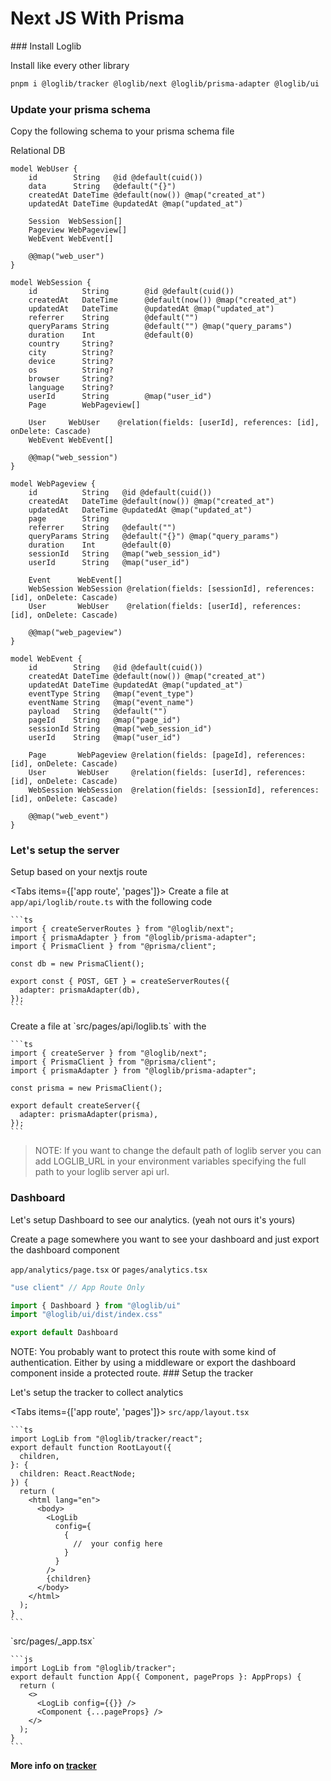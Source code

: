 # Next JS With Prisma

<Steps>
### Install Loglib

Install like every other library

```bash
pnpm i @loglib/tracker @loglib/next @loglib/prisma-adapter @loglib/ui
```

### Update your prisma schema

Copy the following schema to your prisma schema file

Relational DB

```prisma
model WebUser {
    id        String   @id @default(cuid())
    data      String   @default("{}")
    createdAt DateTime @default(now()) @map("created_at")
    updatedAt DateTime @updatedAt @map("updated_at")

    Session  WebSession[]
    Pageview WebPageview[]
    WebEvent WebEvent[]

    @@map("web_user")
}

model WebSession {
    id          String        @id @default(cuid())
    createdAt   DateTime      @default(now()) @map("created_at")
    updatedAt   DateTime      @updatedAt @map("updated_at")
    referrer    String        @default("")
    queryParams String        @default("") @map("query_params")
    duration    Int           @default(0)
    country     String?
    city        String?
    device      String?
    os          String?
    browser     String?
    language    String?
    userId      String        @map("user_id")
    Page        WebPageview[]

    User     WebUser    @relation(fields: [userId], references: [id], onDelete: Cascade)
    WebEvent WebEvent[]

    @@map("web_session")
}

model WebPageview {
    id          String   @id @default(cuid())
    createdAt   DateTime @default(now()) @map("created_at")
    updatedAt   DateTime @updatedAt @map("updated_at")
    page        String
    referrer    String   @default("")
    queryParams String   @default("{}") @map("query_params")
    duration    Int      @default(0)
    sessionId   String   @map("web_session_id")
    userId      String   @map("user_id")

    Event      WebEvent[]
    WebSession WebSession @relation(fields: [sessionId], references: [id], onDelete: Cascade)
    User       WebUser    @relation(fields: [userId], references: [id], onDelete: Cascade)

    @@map("web_pageview")
}

model WebEvent {
    id        String   @id @default(cuid())
    createdAt DateTime @default(now()) @map("created_at")
    updatedAt DateTime @updatedAt @map("updated_at")
    eventType String   @map("event_type")
    eventName String   @map("event_name")
    payload   String   @default("")
    pageId    String   @map("page_id")
    sessionId String   @map("web_session_id")
    userId    String   @map("user_id")

    Page       WebPageview @relation(fields: [pageId], references: [id], onDelete: Cascade)
    User       WebUser     @relation(fields: [userId], references: [id], onDelete: Cascade)
    WebSession WebSession  @relation(fields: [sessionId], references: [id], onDelete: Cascade)

    @@map("web_event")
}
```

### Let's setup the server

Setup based on your nextjs route

<Tabs items={['app route', 'pages']}>
  <Tab>
    Create a file at `app/api/loglib/route.ts` with the following code

    ```ts
    import { createServerRoutes } from "@loglib/next";
    import { prismaAdapter } from "@loglib/prisma-adapter";
    import { PrismaClient } from "@prisma/client";

    const db = new PrismaClient();

    export const { POST, GET } = createServerRoutes({
      adapter: prismaAdapter(db),
    });
    ```

  </Tab>
  <Tab>
    Create a file at `src/pages/api/loglib.ts` with the

    ```ts
    import { createServer } from "@loglib/next";
    import { PrismaClient } from "@prisma/client";
    import { prismaAdapter } from "@loglib/prisma-adapter";

    const prisma = new PrismaClient();

    export default createServer({
      adapter: prismaAdapter(prisma),
    });
    ```

  </Tab>
</Tabs>

> NOTE: If you want to change the default path of loglib server you can add LOGLIB_URL in your environment variables specifying the full path to your loglib server api url.

### Dashboard

Let's setup Dashboard to see our analytics. (yeah not ours it's yours)

Create a page somewhere you want to see your dashboard and just export the dashboard component

`app/analytics/page.tsx` or `pages/analytics.tsx`

```ts
"use client" // App Route Only

import { Dashboard } from "@loglib/ui"
import "@loglib/ui/dist/index.css"

export default Dashboard
```

<Callout>
  NOTE: You probably want to protect this route with some kind of
  authentication. Either by using a middleware or export the dashboard component
  inside a protected route.
</Callout>
### Setup the tracker

Let's setup the tracker to collect analytics

<Tabs items={['app route', 'pages']}>
  <Tab>
    `src/app/layout.tsx`

    ```ts
    import LogLib from "@loglib/tracker/react";
    export default function RootLayout({
      children,
    }: {
      children: React.ReactNode;
    }) {
      return (
        <html lang="en">
          <body>
            <LogLib
              config={
                {
                  //  your config here
                }
              }
            />
            {children}
          </body>
        </html>
      );
    }
    ```

  </Tab>
  <Tab>
    `src/pages/_app.tsx`

    ```js
    import LogLib from "@loglib/tracker";
    export default function App({ Component, pageProps }: AppProps) {
      return (
        <>
          <LogLib config={{}} />
          <Component {...pageProps} />
        </>
      );
    }
    ```

  </Tab>
</Tabs>

</Steps>

**More info on [tracker](/advanced/tracker)**
